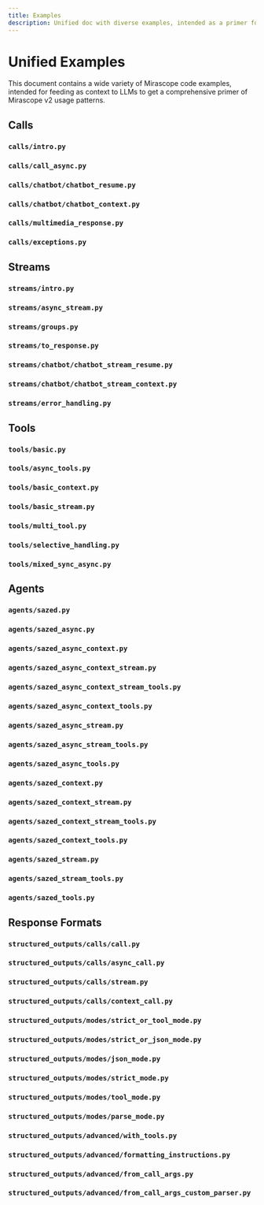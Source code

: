 ```yaml
---
title: Examples
description: Unified doc with diverse examples, intended as a primer for LLMs on common Mirascope patterns.
---
```


# Unified Examples

This document contains a wide variety of Mirascope code examples, intended for feeding as context to LLMs to get a comprehensive primer of Mirascope v2 usage patterns.

## Calls 

### `calls/intro.py`

<CodeExample file="examples/calls/intro.py" />

### `calls/call_async.py`

<CodeExample file="examples/calls/call_async.py" />

### `calls/chatbot/chatbot_resume.py`

<CodeExample file="examples/calls/chatbot/chatbot_resume.py" />

### `calls/chatbot/chatbot_context.py`

<CodeExample file="examples/calls/chatbot/chatbot_context.py" />

### `calls/multimedia_response.py`

<CodeExample file="examples/calls/multimedia_response.py" />


### `calls/exceptions.py`

<CodeExample file="examples/calls/exceptions.py" />


## Streams

### `streams/intro.py`

<CodeExample file="examples/streams/intro.py" />

### `streams/async_stream.py`

<CodeExample file="examples/streams/async_stream.py" />

### `streams/groups.py`

<CodeExample file="examples/streams/groups.py" />

### `streams/to_response.py`

<CodeExample file="examples/streams/to_response.py" />

### `streams/chatbot/chatbot_stream_resume.py`

<CodeExample file="examples/streams/chatbot/chatbot_stream_resume.py" />

### `streams/chatbot/chatbot_stream_context.py`

<CodeExample file="examples/streams/chatbot/chatbot_stream_context.py" />


### `streams/error_handling.py`

<CodeExample file="examples/streams/error_handling.py" />

## Tools

### `tools/basic.py`

<CodeExample file="examples/tools/basic.py" />

### `tools/async_tools.py`

<CodeExample file="examples/tools/async_tools.py" />

### `tools/basic_context.py`

<CodeExample file="examples/tools/basic_context.py" />

### `tools/basic_stream.py`

<CodeExample file="examples/tools/basic_stream.py" />

### `tools/multi_tool.py`

<CodeExample file="examples/tools/multi_tool.py" />

### `tools/selective_handling.py`

<CodeExample file="examples/tools/selective_handling.py" />

### `tools/mixed_sync_async.py`

<CodeExample file="examples/tools/mixed_sync_async.py" />

## Agents

### `agents/sazed.py`

<CodeExample file="examples/agents/sazed.py" />

### `agents/sazed_async.py`

<CodeExample file="examples/agents/sazed_async.py" />

### `agents/sazed_async_context.py`

<CodeExample file="examples/agents/sazed_async_context.py" />

### `agents/sazed_async_context_stream.py`

<CodeExample file="examples/agents/sazed_async_context_stream.py" />

### `agents/sazed_async_context_stream_tools.py`

<CodeExample file="examples/agents/sazed_async_context_stream_tools.py" />

### `agents/sazed_async_context_tools.py`

<CodeExample file="examples/agents/sazed_async_context_tools.py" />

### `agents/sazed_async_stream.py`

<CodeExample file="examples/agents/sazed_async_stream.py" />

### `agents/sazed_async_stream_tools.py`

<CodeExample file="examples/agents/sazed_async_stream_tools.py" />

### `agents/sazed_async_tools.py`

<CodeExample file="examples/agents/sazed_async_tools.py" />

### `agents/sazed_context.py`

<CodeExample file="examples/agents/sazed_context.py" />

### `agents/sazed_context_stream.py`

<CodeExample file="examples/agents/sazed_context_stream.py" />

### `agents/sazed_context_stream_tools.py`

<CodeExample file="examples/agents/sazed_context_stream_tools.py" />

### `agents/sazed_context_tools.py`

<CodeExample file="examples/agents/sazed_context_tools.py" />

### `agents/sazed_stream.py`

<CodeExample file="examples/agents/sazed_stream.py" />

### `agents/sazed_stream_tools.py`

<CodeExample file="examples/agents/sazed_stream_tools.py" />

### `agents/sazed_tools.py`

<CodeExample file="examples/agents/sazed_tools.py" />

## Response Formats

### `structured_outputs/calls/call.py`

<CodeExample file="examples/structured_outputs/calls/call.py" />

### `structured_outputs/calls/async_call.py`

<CodeExample file="examples/structured_outputs/calls/async_call.py" />

### `structured_outputs/calls/stream.py`

<CodeExample file="examples/structured_outputs/calls/stream.py" />

### `structured_outputs/calls/context_call.py`

<CodeExample file="examples/structured_outputs/calls/context_call.py" />

### `structured_outputs/modes/strict_or_tool_mode.py`

<CodeExample file="examples/structured_outputs/modes/strict_or_tool_mode.py" />

### `structured_outputs/modes/strict_or_json_mode.py`

<CodeExample file="examples/structured_outputs/modes/strict_or_json_mode.py" />


### `structured_outputs/modes/json_mode.py`

<CodeExample file="examples/structured_outputs/modes/json_mode.py" />

### `structured_outputs/modes/strict_mode.py`

<CodeExample file="examples/structured_outputs/modes/strict_mode.py" />

### `structured_outputs/modes/tool_mode.py`

<CodeExample file="examples/structured_outputs/modes/tool_mode.py" />

### `structured_outputs/modes/parse_mode.py`

<CodeExample file="examples/structured_outputs/modes/parse_mode.py" />

### `structured_outputs/advanced/with_tools.py`

<CodeExample file="examples/structured_outputs/advanced/with_tools.py" />

### `structured_outputs/advanced/formatting_instructions.py`

<CodeExample file="examples/structured_outputs/advanced/formatting_instructions.py" />

### `structured_outputs/advanced/from_call_args.py`

<CodeExample file="examples/structured_outputs/advanced/from_call_args.py" />

### `structured_outputs/advanced/from_call_args_custom_parser.py`

<CodeExample file="examples/structured_outputs/advanced/from_call_args_custom_parser.py" />


